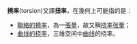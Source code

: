 '''撓率'''(torsion)又譯'''扭率'''，在幾何上可能指的是：
* [[聯絡的撓率|聯絡的撓率]]，為一[[張量|張量]]，故又稱[[挠率张量|挠率张量]]；
* [[曲线的挠率|曲线的挠率]]，三维空间中[[曲线|曲线]]的挠率。

{{Mathdab}}